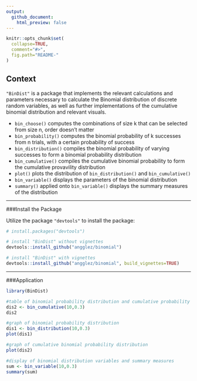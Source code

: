 ```yaml
---
output:
  github_document:
    html_preview: false
---
```


```r
knitr::opts_chunk$set(
  collapse=TRUE,
  comment="#>",
  fig.path="README-"
)
```


## Context

`"BinDist"` is a package that implements the relevant calculations and parameters necessary to calculate the Binomial distribution of discrete random variables, as well as further implementations of the cumulative binomial distribution and relevant visuals.


+ `bin_choose()` computes the combinations of size k that can be selected from size n, order doesn't matter  
+ `bin_probability()` computes the binomial probability of k successes from n trials, with a certain probability of success  
+ `bin_distribution()` compiles the binomial probability of varying successes to form a binomial probability distribution  
+ `bin_cumulative()` compiles the cumulative binomial probability to form the cumulative provavility distribution  
+ `plot()` plots the distribution of `bin_distribution()` and `bin_cumulative()`  
+ `bin_variable()` displays the parameters of the binomial distribution  
+ `summary()` applied onto `bin_variable()` displays the summary measures of the distribution


***

###Install the Package

Utilize the package `"devtools"` to install the package:

```r
# install.packages("devtools")

# install "BinDist" without vignettes
devtools::install_github("angglez/binomial")

# install "BinDist" with vignettes
devtools::install_github("angglez/binomial", build_vignettes=TRUE)
```


***

###Application

```r
library(BinDist)

#table of binomial probability distribution and cumulative probability distribution
dis2 <- bin_cumulative(10,0.3)
dis2

#graph of binomial probability distribution
dis1 <- bin_distribution(10,0.3)
plot(dis1)

#graph of cumulative binomial probability distribution
plot(dis2)

#display of binomial distribution variables and summary measures
sum <- bin_variable(10,0.3)
summary(sum)
```

